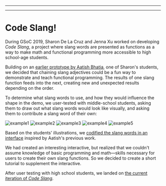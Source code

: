 
---

---
# Code Slang!

During GSoC 2019, Sharon De La Cruz and Jenna Xu worked on developing *Code Slang*, a project where slang words are presented as functions as a way to make math and functional programming more accessible to high school-age students. 

Building on an [earlier prototype by Aatish Bhatia](https://aatishb.com/experiments/compose/), one of Sharon's students, we decided that chaining slang adjectives could be a fun way to demonstrate and teach functional programming. The results of one slang function feeds into the next, creating new and unexpected results depending on the order.

To determine what slang words to use, and how they would influence the shape in the demo, we user-tested with middle-school students, asking them to draw out what slang words would look like visually, and asking them to contribute a slang word of their own:

![example1](https://xujenna.github.io/codeslang/example1.png)
![example2](https://xujenna.github.io/codeslang/example2.png)
![example3](https://xujenna.github.io/codeslang/example3.png)
![example4](https://xujenna.github.io/codeslang/example4.png)
![example5](https://xujenna.github.io/codeslang/example5.png)

Based on the students' illustrations, we [codified the slang words in an interface](https://editor.p5js.org/code_slang/embed/QQEgilJDk) inspired by Aatish's previous work.

We had created an interesting interactive, but realized that we couldn't assume knowledge of basic programming and math—skills necessary for users to create their own slang functions. So we decided to create a short tutorial to supplement the interactive.

After user testing with high school students, we landed on [the current iteration of *Code Slang*](https://xujenna.github.io/codeslang/).
  